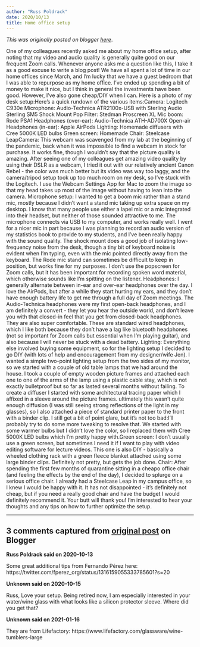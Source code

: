 ```yaml
---
author: "Russ Poldrack"
date: 2020/10/13
title: Home office setup
---
```


*This was originally posted on blogger [here](https://russpoldrack.blogspot.com/2020/10/home-office-setup.html)*.

One of my colleagues recently asked me about my home office setup, after noting that my video and audio quality is generally quite good on our frequent Zoom calls.  Whenever anyone asks me a question like this, I take it as a good excuse to write a blog post! We have all spent a lot of time in our home offices since March, and I’m lucky that we have a guest bedroom that I was able to repurpose as my home office.  I’ve ended up spending a bit of money to make it nice, but I think in general the investments have been good.  However, I’ve also gone cheap/DIY when I can.  Here is a photo of my desk setup:Here’s a quick rundown of the various items:Camera: Logitech C930e Microphone: Audio-Technica ATR2100x-USB with Sterling Audio Sterling SM5 Shock Mount Pop Filter: Stedman Proscreen XL Mic boom: Rode PSA1 Headphones (over-ear): Audio-Technica ATH-AD700X Open-air Headphones (in-ear): Apple AirPods Lighting: Homemade diffusers with Cree 5000K LED bulbs Green screen: Homemade Chair: Steelcase LeapCamera: This webcam was scavenged from my lab at the beginning of the pandemic, back when it was impossible to find a webcam in stock for purchase.  It works fine, though I wouldn't say that the picture quality is amazing.  After seeing one of my colleagues get amazing video quality by using their DSLR as a webcam, I tried it out with our relatively ancient Canon Rebel - the color was much better but its video was way too laggy, and the camera/tripod setup took up too much room on my desk, so I’ve stuck with the Logitech.  I use the Webcam Settings App for Mac to zoom the image so that my head takes up most of the image without having to lean into the camera. Microphone setup:  I wanted to get a boom mic rather than a stand mic, mostly because I didn’t want a stand mic taking up extra space on my desktop.  I know that many people use either a lapel mic or a mic integrated into their headset, but neither of those sounded attractive to me.  The microphone connects via USB to my computer, and works really well. I went for a nicer mic in part because I was planning to record an audio version of my statistics book to provide to my students, and I’ve been really happy with the sound quality.  The shock mount does a good job of isolating low-frequency noise from the desk, though a tiny bit of keyboard noise is evident when I’m typing, even with the mic pointed directly away from the keyboard.  The Rode mic stand can sometimes be difficult to keep in position, but works fine for my purposes.  I don’t use the popscreen for Zoom calls, but it has been important for recording spoken word material, which otherwise sounds like I’m spitting on the listener. Headphones: I generally alternate between in-ear and over-ear headphones over the day.  I love the AirPods, but after a while they start hurting my ears, and they don’t have enough battery life to get me through a full day of Zoom meetings.  The Audio-Technica headphones were my first open-back headphones, and I am definitely a convert - they let you hear the outside world, and don’t leave you with that closed-in feel that you get from closed-back headphones.  They are also super comfortable.  These are standard wired headphones, which I like both because they don’t have a lag like bluetooth headphones (not so important for Zoom calls but essential when I’m playing guitar), and also because I will never be stuck with a dead battery. Lighting: Everything else involved buying some equipment, so for the lighting setup I decided to go DIY (with lots of help and encouragement from my designer/wife Jen).  I wanted a simple two-point lighting setup from the two sides of my monitor, so we started with a couple of old table lamps that we had around the house.  I took a couple of empty wooden picture frames and attached each one to one of the arms of the lamp using a plastic cable stay, which is not exactly bulletproof but so far as lasted several months without failing.  To create a diffuser I started with some architectural tracing paper which I affixed in a sleeve around the picture frames.  ultimately this wasn’t quite enough diffusion (I was still seeing strong reflections of the light in my glasses), so I also attached a piece of standard printer paper to the front with a binder clip.  I still get a bit of point glare, but it’s not too bad:I'll probably try to do some more tweaking to resolve that.  We started with some warmer bulbs but I didn’t love the color, so I replaced them with Cree 5000K LED bulbs which I’m pretty happy with.Green screen: I don’t usually use a green screen, but sometimes I need it if I want to play with video editing software for lecture videos. This one is also DIY - basically a wheeled clothing rack with a green fleece blanket attached using some large binder clips. Definitely not pretty, but gets the job done. Chair: After spending the first few months of quarantine sitting in a cheapo office chair (and feeling the effects by the end of the day), I decided to splurge on a serious office chair. I already had a Steelcase Leap in my campus office, so I knew I would be happy with it. It has not disappointed - it’s definitely not cheap, but if you need a really good chair and have the budget I would definitely recommend it. Your butt will thank you! I'm interested to hear your thoughts and any tips on how to further optimize the setup.

---

## 3 comments captured from [original post](https://russpoldrack.blogspot.com/2020/10/home-office-setup.html) on Blogger

**Russ Poldrack said on 2020-10-13**

Some great additional tips from Fernando Pérez here: https://twitter.com/fperez_org/status/1316159055333785601?s=20

**Unknown said on 2020-10-15**

Russ, Love your setup. Being retired now, I am especially interested in your water/wine glass with what looks like a silicon protector sleeve. Where did you get that?

**Unknown said on 2021-01-16**

They are from Lifefactory: https://www.lifefactory.com/glassware/wine-tumblers-large

